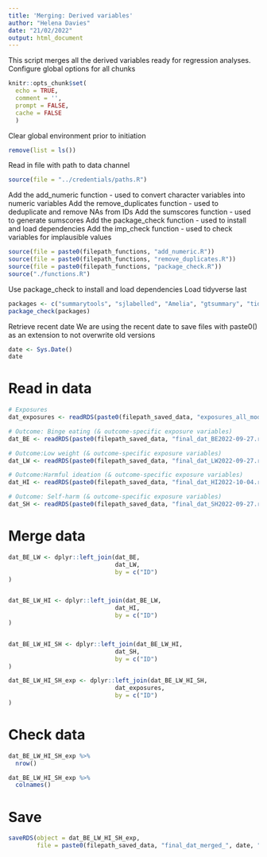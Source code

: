 ```yaml
---
title: 'Merging: Derived variables'
author: "Helena Davies"
date: "21/02/2022"
output: html_document
---
```


This script merges all the derived variables ready for regression analyses.
Configure global options for all chunks
```r
knitr::opts_chunk$set(
  echo = TRUE,
  comment = '',
  prompt = FALSE,
  cache = FALSE
  )
```

Clear global environment prior to initiation
```r
remove(list = ls())
```

Read in file with path to data channel
```r
source(file = "../credentials/paths.R")
```

Add the add_numeric function - used to convert character variables into numeric variables
Add the remove_duplicates function - used to deduplicate and remove NAs from IDs
Add the sumscores function - used to generate sumscores
Add the package_check function - used to install and load dependencies
Add the imp_check function - used to check variables for implausible values
```r
source(file = paste0(filepath_functions, "add_numeric.R"))
source(file = paste0(filepath_functions, "remove_duplicates.R"))
source(file = paste0(filepath_functions, "package_check.R"))
source("./functions.R")
```

Use package_check to install and load dependencies
Load tidyverse last
```r
packages <- c("summarytools", "sjlabelled", "Amelia", "gtsummary", "tidyverse")
package_check(packages)
```

Retrieve recent date
We are using the recent date to save files with paste0() as an extension to not overwrite old versions
```r
date <- Sys.Date()
date
```

# Read in data
```r
# Exposures
dat_exposures <- readRDS(paste0(filepath_saved_data, "exposures_all_models2022-09-27.rds"))

# Outcome: Binge eating (& outcome-specific exposure variables)
dat_BE <- readRDS(paste0(filepath_saved_data, "final_dat_BE2022-09-27.rds"))

# Outcome:Low weight (& outcome-specific exposure variables)
dat_LW <- readRDS(paste0(filepath_saved_data, "final_dat_LW2022-09-27.rds"))

# Outcome:Harmful ideation (& outcome-specific exposure variables)
dat_HI <- readRDS(paste0(filepath_saved_data, "final_dat_HI2022-10-04.rds"))

# Outcome: Self-harm (& outcome-specific exposure variables)
dat_SH <- readRDS(paste0(filepath_saved_data, "final_dat_SH2022-09-27.rds"))
```

# Merge data
```r
dat_BE_LW <- dplyr::left_join(dat_BE,
                              dat_LW,
                              by = c("ID")
)


dat_BE_LW_HI <- dplyr::left_join(dat_BE_LW,
                              dat_HI,
                              by = c("ID")
)


dat_BE_LW_HI_SH <- dplyr::left_join(dat_BE_LW_HI,
                              dat_SH,
                              by = c("ID")
)

dat_BE_LW_HI_SH_exp <- dplyr::left_join(dat_BE_LW_HI_SH,
                              dat_exposures,
                              by = c("ID")
)
```

# Check data
```r
dat_BE_LW_HI_SH_exp %>%
  nrow()

dat_BE_LW_HI_SH_exp %>%
  colnames()
```

# Save
```r
saveRDS(object = dat_BE_LW_HI_SH_exp,
        file = paste0(filepath_saved_data, "final_dat_merged_", date, ".rds"))
```

